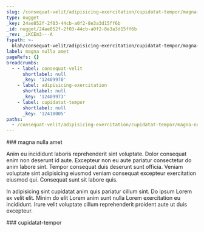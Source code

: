 ```yaml
---
slug: /consequat-velit/adipisicing-exercitation/cupidatat-tempor/magna-nulla-amet
type: nugget
_key: 24ae852f-2f03-44cb-a0f2-8e3a3d15ff6b
_id: nugget/24ae852f-2f03-44cb-a0f2-8e3a3d15ff6b
_rev: _iKCEm3---A
fspath: >-
  blah/consequat-velit/adipisicing-exercitation/cupidatat-tempor/magna-nulla-amet.md
label: magna nulla amet
pageRefs: {}
breadcrumbs:
  - - label: consequat-velit
      shortlabel: null
      _key: '12409970'
    - label: adipisicing-exercitation
      shortlabel: null
      _key: '12409973'
    - label: cupidatat-tempor
      shortlabel: null
      _key: '12410005'
paths:
  - /consequat-velit/adipisicing-exercitation/cupidatat-tempor/magna-nulla-amet
---
```


<NuggetArea>
<Nugget slug="/consequat-velit/adipisicing-exercitation/cupidatat-tempor/magna-nulla-amet" type="nugget" _key="24ae852f-2f03-44cb-a0f2-8e3a3d15ff6b" _id="nugget/24ae852f-2f03-44cb-a0f2-8e3a3d15ff6b" _rev="_iKCEm3---A" fspath="blah/consequat-velit/adipisicing-exercitation/cupidatat-tempor/magna-nulla-amet.md" label="magna nulla amet" paths="/consequat-velit/adipisicing-exercitation/cupidatat-tempor/magna-nulla-amet">
<NuggetBody>
### magna nulla amet

Anim eu incididunt laboris reprehenderit sint voluptate. Dolor consequat enim non deserunt id aute. Excepteur non eu aute pariatur consectetur do anim labore sint. Tempor consequat duis deserunt sunt officia. Veniam voluptate sint adipisicing eiusmod veniam consequat excepteur exercitation eiusmod qui. Consequat sunt sit labore quis.

In adipisicing sint cupidatat anim quis pariatur cillum sint. Do ipsum Lorem ex velit elit. Minim do elit Lorem anim sunt nulla Lorem exercitation eu incididunt. Irure velit voluptate cillum reprehenderit proident aute ut duis excepteur.

</NuggetBody>
<Breadcrumbs>
<Crumbs>
<Crumb _key="12409970" label="consequat-velit" /><Crumb _key="12409973" label="adipisicing-exercitation" /><Crumb _key="12410005" label="cupidatat-tempor" />
</Crumbs>
</Breadcrumbs>
</Nugget>

<NuggetsInbound>
</NuggetsInbound>
<NuggetsOutbound>
</NuggetsOutbound>
</NuggetArea>
<PassagesInbound>
<Passage direction="inbound" type="passage" _key="12410005" _id="passage/12410005" _rev="_iKCEm3----" label="cupidatat-tempor" passage="cupidatat-tempor" fspath="blah/consequat-velit/adipisicing-exercitation/cupidatat-tempor" paths="/consequat-velit/adipisicing-exercitation/cupidatat-tempor" slug="/consequat-velit/adipisicing-exercitation/cupidatat-tempor">
<NuggetBody>
### cupidatat-tempor

</NuggetBody>
<Breadcrumbs>
<Crumbs>
<Crumb _key="12409970" label="consequat-velit" /><Crumb _key="12409973" label="adipisicing-exercitation" />
</Crumbs>
</Breadcrumbs>
</Passage>

</PassagesInbound>
<PassagesOutbound>
</PassagesOutbound>